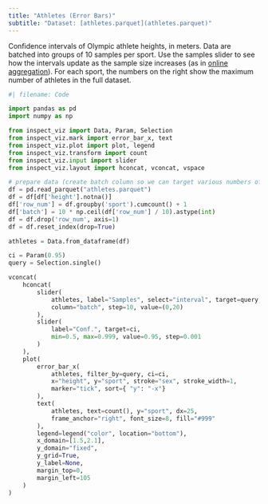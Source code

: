 ```yaml
---
title: "Athletes (Error Bars)"
subtitle: "Dataset: [athletes.parquet](athletes.parquet)"
---
```


<!-- https://idl.uw.edu/mosaic/examples/athlete-height.html -->

Confidence intervals of Olympic athlete heights, in meters. Data are batched into groups of 10 samples per sport. Use the samples slider to see how the intervals update as the sample size increases (as in [online aggregation](https://en.wikipedia.org/wiki/Online_aggregation)). For each sport, the numbers on the right show the maximum number of athletes in the full dataset.

```python
#| filename: Code

import pandas as pd
import numpy as np

from inspect_viz import Data, Param, Selection
from inspect_viz.mark import error_bar_x, text
from inspect_viz.plot import plot, legend
from inspect_viz.transform import count
from inspect_viz.input import slider
from inspect_viz.layout import hconcat, vconcat, vspace

# prepare data (create batch column so we can target various numbers of samples)
df = pd.read_parquet("athletes.parquet")
df = df[df['height'].notna()]
df['row_num'] = df.groupby('sport').cumcount() + 1
df['batch'] = 10 * np.ceil(df['row_num'] / 10).astype(int)
df = df.drop('row_num', axis=1)
df = df.reset_index(drop=True)

athletes = Data.from_dataframe(df)

ci = Param(0.95)
query = Selection.single()

vconcat(
    hconcat(
        slider(
            athletes, label="Samples", select="interval", target=query, 
            column="batch", step=10, value=(0,20)
        ),
        slider(
            label="Conf.", target=ci, 
            min=0.5, max=0.999, value=0.95, step=0.001
        )
    ),
    plot(
        error_bar_x(
            athletes, filter_by=query, ci=ci, 
            x="height", y="sport", stroke="sex", stroke_width=1,
            marker="tick", sort={ "y": "-x"}
        ),
        text(
            athletes, text=count(), y="sport", dx=25,
            frame_anchor="right", font_size=8, fill="#999"
        ),
        legend=legend("color", location="bottom"),
        x_domain=[1.5,2.1],
        y_domain="fixed",
        y_grid=True,
        y_label=None,
        margin_top=0,
        margin_left=105
    )
)
```